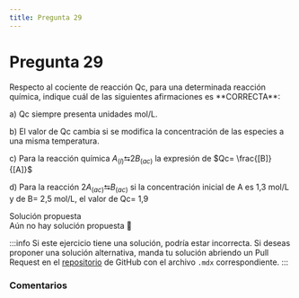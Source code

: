 ```yaml
---
title: Pregunta 29
---
```



# Pregunta 29

<div className="exercise">
Respecto al cociente de reacción Qc, para una determinada reacción química, indique cuál de las
siguientes afirmaciones es **CORRECTA**:

a) Qc siempre presenta unidades mol/L.

b) El valor de Qc cambia si se modifica la concentración de las especies a una misma
temperatura.

c) Para la reacción química $A_{(l)} ⮀ 2B_{(ac)}$ la expresión de $Qc= \frac{[B]}{[A]}$

d) Para la reacción $2A_{(ac)} ⮀ B_{(ac)}$ si la concentración inicial de A es 1,3 mol/L y de B= 2,5 mol/L,
el valor de Qc= 1,9
</div>

<MDXDetails>
<summary>Solución propuesta</summary>

<div className="exercise">
Aún no hay solución propuesta 🥲
</div>

:::info
Si este ejercicio tiene una solución, podría estar incorrecta. Si deseas proponer una solución alternativa, manda tu solución abriendo
un Pull Request en el [repositorio](https://github.com/crow-rojas/apuntes-fundamentals/pulls) de GitHub con el archivo
`.mdx` correspondiente.
:::

</MDXDetails>

### Comentarios

<Disqus
  url="https://crow-rojas.github.io/apuntes-fundamentals/docs/mathematics/linear-algebra/exercises/2024-2/p08"
  identifier="docs/mathematics/linear-algebra/exercises/2024-2/p08"
  title="2024-2 Álgebra Lineal - Pregunta 08"
/>
